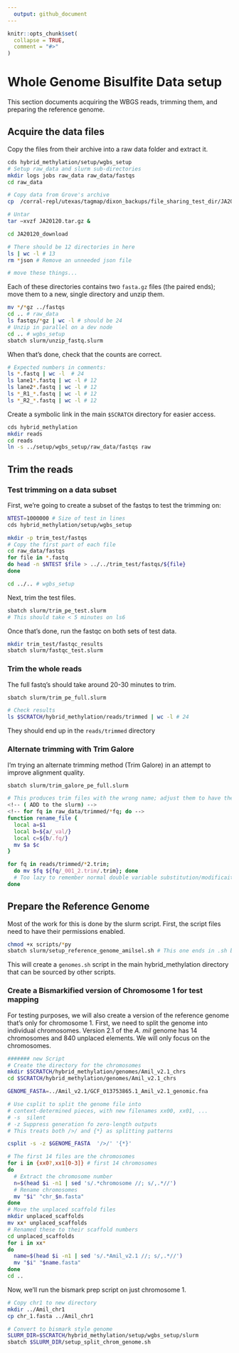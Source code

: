 ```yaml
---
  output: github_document
---
```


<!-- README.md is generated from README.Rmd. Please edit that file -->

```r
knitr::opts_chunk$set(
  collapse = TRUE,
  comment = "#>"
)
```

# Whole Genome Bisulfite Data setup

This section documents acquiring the WBGS reads, trimming them, and preparing the reference genome.

## Acquire the data files

Copy the files from their archive into a raw data folder and extract it.

```bash
cds hybrid_methylation/setup/wgbs_setup
# Setup raw_data and slurm sub-directories
mkdir logs jobs raw_data raw_data/fastqs
cd raw_data

# Copy data from Grove's archive
cp  /corral-repl/utexas/tagmap/dixon_backups/file_sharing_test_dir/JA20120.tar.gz .

# Untar
tar –xvzf JA20120.tar.gz &

cd JA20120_download

# There should be 12 directories in here
ls | wc -l # 13
rm *json # Remove an unneeded json file

# move these things...

```

Each of these directories contains two `fasta.gz` files (the paired ends); move them to a new, single directory and unzip them.

```bash
mv */*gz ../fastqs
cd .. # raw_data
ls fastqs/*gz | wc -l # should be 24
# Unzip in parallel on a dev node
cd .. # wgbs_setup
sbatch slurm/unzip_fastq.slurm
```

When that's done, check that the counts are correct.

```bash
# Expected numbers in comments:
ls *.fastq | wc -l	# 24
ls lane1*.fastq | wc -l # 12
ls lane2*.fastq | wc -l # 12
ls *_R1_*.fastq | wc -l # 12
ls *_R2_*.fastq | wc -l # 12
```

Create a symbolic link in the main `$SCRATCH` directory for easier access.

```bash
cds hybrid_methylation
mkdir reads
cd reads
ln -s ../setup/wgbs_setup/raw_data/fastqs raw
```

## Trim the reads

### Test trimming on a data subset

First, we're going to create a subset of the fastqs to test the trimming on:

```bash
NTEST=1000000 # Size of test in lines
cds hybrid_methylation/setup/wgbs_setup

mkdir -p trim_test/fastqs
# Copy the first part of each file
cd raw_data/fastqs
for file in *.fastq
do head -n $NTEST $file > ../../trim_test/fastqs/${file}
done

cd ../.. # wgbs_setup
```

Next, trim the test files.

```bash
sbatch slurm/trim_pe_test.slurm
# This should take < 5 minutes on ls6
```

Once that's done, run the fastqc on both sets of test data.

```bash
mkdir trim_test/fastqc_results
sbatch slurm/fastqc_test.slurm
```


### Trim the whole reads

The full fastq's should take around 20-30 minutes to trim.

```bash
sbatch slurm/trim_pe_full.slurm

# Check results
ls $SCRATCH/hybrid_methylation/reads/trimmed | wc -l # 24
```

They should end up in the `reads/trimmed` directory

### Alternate trimming with Trim Galore

I'm trying an alternate trimming method (Trim Galore) in an attempt to improve alignment quality.
```bash
sbatch slurm/trim_galore_pe_full.slurm

# This produces trim files with the wrong name; adjust them to have the same names as the previous trim files
<!-- ( ADD to the slurm) -->
<!-- for fq in raw_data/trimmed/*fq; do -->
function rename_file {
  local a=$1
  local b=${a/_val/}
  local c=${b/.fq/}
  mv $a $c
}

for fq in reads/trimmed/*2.trim; 
  do mv $fq ${fq/_001_2.trim/.trim}; done
  # Too lazy to remember normal double variable substitution/modificaiton, so here's a bootleg version
done
```

## Prepare the Reference Genome

Most of the work for this is done by the slurm script. First, the script files need to have their permissions enabled.

```bash
chmod +x scripts/*py
sbatch slurm/setup_reference_genome_amilsel.sh # This one ends in .sh because it's more of a regular script that just happens to work best on slurm
```

This will create a `genomes.sh` script in the main hybrid_methylation directory that can be sourced by other scripts.

### Create a Bismarkified version of Chromosome 1 for test mapping

For testing purposes, we will also create a version of the reference genome that's only for chromosome 1. First, we need to split the genome into individual chromosomes. Version 2.1 of the *A. mil* genome has 14 chromosomes and 840 unplaced elements. We will only focus on the chromosomes.

```bash
####### new Script
# Create the directory for the chromosomes
mkdir $SCRATCH/hybrid_methylation/genomes/Amil_v2.1_chrs
cd $SCRATCH/hybrid_methylation/genomes/Amil_v2.1_chrs

GENOME_FASTA=../Amil_v2.1/GCF_013753865.1_Amil_v2.1_genomic.fna 

# Use csplit to split the genome file into 
# context-determined pieces, with new filenames xx00, xx01, ...
# -s  silent
# -z Suppress generation fo zero-length outputs
# This treats both />/ and {*} as splitting patterns

csplit -s -z $GENOME_FASTA  '/>/' '{*}'

# The first 14 files are the chromosomes
for i in {xx0?,xx1[0-3]} # first 14 chromosomes
do 
  # Extract the chromosome number
  n=$(head $i -n1 | sed 's/.*chromosome //; s/,.*//')
  # Rename chromosomes
  mv "$i" "chr_$n.fasta"
done
# Move the unplaced scaffold files
mkdir unplaced_scaffolds
mv xx* unplaced_scaffolds
# Renamed these to their scaffold numbers
cd unplaced_scaffolds
for i in xx* 
do 
  name=$(head $i -n1 | sed 's/.*Amil_v2.1 //; s/,.*//')
  mv "$i" "$name.fasta"
done
cd ..
```

Now, we'll run the bismark prep script on just chromosome 1.

```bash
# Copy chr1 to new directory
mkdir ../Amil_chr1
cp chr_1.fasta ../Amil_chr1

# Convert to bismark style genome
SLURM_DIR=$SCRATCH/hybrid_methylation/setup/wgbs_setup/slurm
sbatch $SLURM_DIR/setup_split_chrom_genome.sh
```
